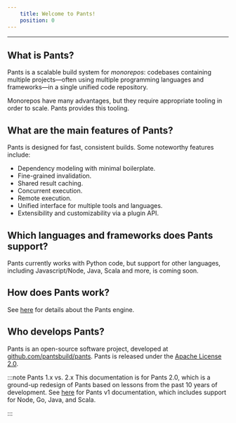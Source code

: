 ```yaml
---
    title: Welcome to Pants!
    position: 0
---
```




---

## What is Pants?

Pants is a scalable build system for _monorepos_: codebases containing multiple projects—often using multiple programming languages and frameworks—in a single unified code repository.

Monorepos have many advantages, but they require appropriate tooling in order to scale. Pants provides this tooling.

## What are the main features of Pants?

Pants is designed for fast, consistent builds. Some noteworthy features include:

- Dependency modeling with minimal boilerplate.
- Fine-grained invalidation.
- Shared result caching.
- Concurrent execution.
- Remote execution.
- Unified interface for multiple tools and languages.
- Extensibility and customizability via a plugin API.

## Which languages and frameworks does Pants support?

Pants currently works with Python code, but support for other languages, including Javascript/Node, Java, Scala and more, is coming soon. 

## How does Pants work?

See [here](doc:how-does-pants-work) for details about the Pants engine.

## Who develops Pants?

Pants is an open-source software project, developed at [github.com/pantsbuild/pants](https://github.com/pantsbuild/pants). Pants is released under the [Apache License 2.0](https://github.com/pantsbuild/pants/blob/master/LICENSE).

:::note Pants 1.x vs. 2.x
This documentation is for Pants 2.0, which is a ground-up redesign of Pants based on lessons from the past 10 years of development. See [here](https://v1.pantsbuild.org/) for Pants v1 documentation, which includes support for Node, Go, Java, and Scala.

:::
